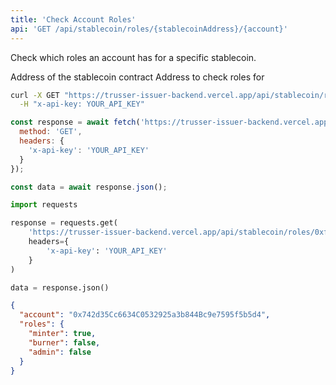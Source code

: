 ```yaml
---
title: 'Check Account Roles'
api: 'GET /api/stablecoin/roles/{stablecoinAddress}/{account}'
---
```


Check which roles an account has for a specific stablecoin.

<ParamField path="stablecoinAddress" type="string" required>
  Address of the stablecoin contract
</ParamField>

<ParamField path="account" type="string" required>
  Address to check roles for
</ParamField>

<RequestExample>

```bash cURL
curl -X GET "https://trusser-issuer-backend.vercel.app/api/stablecoin/roles/0xf265EB7723d5493722e92C9dBF4E993d7b36D903/0x742d35Cc6634C0532925a3b844Bc9e7595f5b5d4" \
  -H "x-api-key: YOUR_API_KEY"
```

```javascript JavaScript
const response = await fetch('https://trusser-issuer-backend.vercel.app/api/stablecoin/roles/0xf265EB7723d5493722e92C9dBF4E993d7b36D903/0x742d35Cc6634C0532925a3b844Bc9e7595f5b5d4', {
  method: 'GET',
  headers: {
    'x-api-key': 'YOUR_API_KEY'
  }
});

const data = await response.json();
```

```python Python
import requests

response = requests.get(
    'https://trusser-issuer-backend.vercel.app/api/stablecoin/roles/0xf265EB7723d5493722e92C9dBF4E993d7b36D903/0x742d35Cc6634C0532925a3b844Bc9e7595f5b5d4',
    headers={
        'x-api-key': 'YOUR_API_KEY'
    }
)

data = response.json()
```

</RequestExample>

<ResponseExample>

```json Response
{
  "account": "0x742d35Cc6634C0532925a3b844Bc9e7595f5b5d4",
  "roles": {
    "minter": true,
    "burner": false,
    "admin": false
  }
}
```

</ResponseExample>